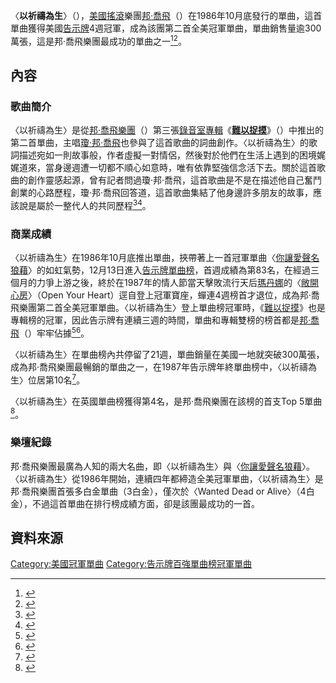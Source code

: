 {{Infobox single |
| Name           = 以祈禱為生 （Livin' on a Prayer） 
| Cover          = 
| Border         = yes
| Artist         = [[邦喬飛|邦·喬飛樂團]]
| from Album     = [[難以捉摸|難以捉摸]]
| B-side         = "Wild in the Streets"
| Released       = 1986年10月31日
| Format         = 7", 12", [[CD|CD]],單曲CD, [[錄音帶|錄音帶]]
| Genre          = [[硬式搖滾|硬式搖滾]]、[[華麗金屬|華麗金屬]]
| Length         = 4:11 (專輯版本)<br/>4:53 (單曲版本)<br/>4:23 (精華版本)<br/>5:07 (混音版本)
| Label          = 水星唱片公司
| Writer         = [[瓊·邦·喬飛|瓊·邦·喬飛]], [[Richie_Sambora|Richie Sambora]] and [[Desmond_Child|Desmond Child]]
| Producer       = [[Bruce_Fairbairn|Bruce Fairbairn]]
| Certification  = Triple Platinum 
| Last single    = "[[你玷污了愛的名譽|你玷污了愛的名譽]]"<br />(1986)
| This single    = "'''[[以祈禱為生|以祈禱為生]]'''"<br />(1986)
| Next single    = "[[Wanted_Dead_or_Alive|Wanted Dead or Alive]]"<br />(1987)
}}

〈'''以祈禱為生'''〉（{{lang-en|'''Livin' on a Prayer'''}}），[[美國|美國]][[搖滾|搖滾]]樂團[[邦喬飛|邦·喬飛]]（{{lang-en|Bon Jovi}}）在1986年10月底發行的單曲，這首單曲獲得美國[[告示牌|告示牌]]4週冠軍，成為該團第二首全美冠軍單曲，單曲銷售量逾300萬張，這是邦·喬飛樂團最成功的單曲之一<ref>{{Cite web |url=http://www.billboard.com/artist/296092/bon-jovi/chart?f=305 |title=告示牌官網邦·喬飛作品總表 |accessdate=2016-06-02 |archive-date=2016-07-31 |archive-url=https://web.archive.org/web/20160731162239/http://www.billboard.com/artist/296092/bon-jovi/chart?f=305 |dead-url=no }}</ref><ref>{{Cite web |url=http://www.rollingstone.com/music/albumreviews/slippery-when-wet-19901107 |title=美國滾石雜誌1990-11-07音樂報導 |accessdate=2016-06-02 |archive-date=2016-05-07 |archive-url=https://web.archive.org/web/20160507182724/http://www.rollingstone.com/music/albumreviews/slippery-when-wet-19901107 |dead-url=no }}</ref>。

==內容==
===歌曲簡介===
〈以祈禱為生〉是從[[邦喬飛|邦·喬飛樂團]]（{{lang-en|Bon Jovi}}）第三張[[錄音室專輯|錄音室專輯]]《'''[[難以捉摸|難以捉摸]]'''》（{{lang-en|'''Slippery When Wet'''}}）中推出的第二首單曲，主唱[[瓊·邦·喬飛|瓊·邦·喬飛]]也參與了這首歌曲的詞曲創作。〈以祈禱為生〉的歌詞描述宛如一則故事般，作者虛擬一對情侶，然後對於他們在生活上遇到的困境娓娓道來，當身邊週遭一切都不順心如意時，唯有依靠堅強信念活下去。關於這首歌曲的創作靈感起源，曾有記者問過瓊·邦·喬飛，這首歌曲是不是在描述他自己奮鬥創業的心路歷程，瓊·邦·喬飛回答道，這首歌曲集結了他身邊許多朋友的故事，應該說是屬於一整代人的共同歷程<ref>{{Cite web |url=http://www.billboard.com/articles/news/5793372/bon-jovi-livin-on-a-prayer-hot-100-jeremy-fry-celtics |title=美國告示牌2013-11-20音樂報導 |accessdate=2016-06-02 |archive-date=2020-12-31 |archive-url=https://web.archive.org/web/20201231081359/https://www.billboard.com/articles/news/5793372/bon-jovi-livin-on-a-prayer-hot-100-jeremy-fry-celtics |dead-url=no }}</ref><ref>{{Cite web |url=http://www.rollingstone.com/music/news/bon-jovis-livin-on-a-prayer-returns-to-charts-20131121 |title=美國滾石雜誌2013-11-21音樂報導 |accessdate=2016-06-02 |archive-date=2017-04-30 |archive-url=https://web.archive.org/web/20170430071224/http://www.rollingstone.com/music/news/bon-jovis-livin-on-a-prayer-returns-to-charts-20131121 |dead-url=no }}</ref>。

===商業成績===
〈以祈禱為生〉在1986年10月底推出單曲，挾帶著上一首冠軍單曲〈[[你讓愛聲名狼藉|你讓愛聲名狼藉]]〉的如虹氣勢，12月13日進入[[告示牌百强单曲榜|告示牌單曲榜]]，首週成績為第83名，在經過三個月的力爭上游之後，終於在1987年的情人節當天擊敗流行天后[[瑪丹娜|瑪丹娜]]的〈[[Open_Your_Heart_(麥當娜歌曲)|敞開心房]]〉（Open Your Heart）逕自登上冠軍寶座，蟬連4週榜首才退位，成為邦·喬飛樂團第二首全美冠軍單曲。〈以祈禱為生〉登上單曲榜冠軍時，《[[難以捉摸|難以捉摸]]》也是專輯榜的冠軍，因此告示牌有連續三週的時間，單曲和專輯雙榜的榜首都是[[邦喬飛|邦·喬飛]]（{{lang-en|Bon Jovi}}）牢牢佔據<ref>{{Cite web |url=http://www.billboard.com/charts/hot-100/1986-12-13 |title=1986-12-13告示牌單曲榜 |accessdate=2016-06-02 |archive-date=2020-12-26 |archive-url=https://web.archive.org/web/20201226000032/https://www.billboard.com/charts/hot-100/1986-12-13 |dead-url=no }}</ref><ref>{{Cite web |url=http://www.billboard.com/charts/hot-100/1987-02-14 |title=1987-02-14告示牌單曲榜 |accessdate=2016-06-02 |archive-date=2016-07-01 |archive-url=https://web.archive.org/web/20160701221842/http://www.billboard.com/charts/hot-100/1987-02-14 |dead-url=no }}</ref>。

〈以祈禱為生〉在單曲榜內共停留了21週，單曲銷量在美國一地就突破300萬張，成為邦·喬飛樂團最暢銷的單曲之一，在1987年告示牌年終單曲榜中，〈以祈禱為生〉位居第10名<ref>{{Cite web |url=https://www.riaa.com/gold-platinum/?tab_active=default-award&se=Bon+Jovi#search_section |title=美國RIAA官網邦·喬飛專輯單曲銷售數字 |accessdate=2016-06-02 |archive-date=2021-01-30 |archive-url=https://web.archive.org/web/20210130060331/https://www.riaa.com/gold-platinum/?tab_active=default-award&se=bon+jovi#search_section |dead-url=no }}</ref>。

〈以祈禱為生〉在英國單曲榜獲得第4名，是邦·喬飛樂團在該榜的首支Top 5單曲<ref>{{Cite web |url=http://www.officialcharts.com/artist/31649/bon-jovi/ |title=英國排行榜邦·喬飛樂團專輯單曲成績 |accessdate=2016-06-02 |archive-date=2016-05-28 |archive-url=https://web.archive.org/web/20160528233839/http://www.officialcharts.com/artist/31649/bon-jovi/ |dead-url=no }}</ref>。

===樂壇紀錄===
邦·喬飛樂團最廣為人知的兩大名曲，即〈以祈禱為生〉與〈[[你讓愛聲名狼藉|你讓愛聲名狼藉]]〉。〈以祈禱為生〉從1986年開始，連續四年都締造全美冠軍單曲，〈以祈禱為生〉是邦·喬飛樂團首張多白金單曲（3白金），僅次於〈Wanted Dead or Alive〉（4白金），不過這首單曲在排行榜成績方面，卻是該團最成功的一首。

==資料來源==
{{reflist|2}}

{{DEFAULTSORT: Livin' on a Prayer}}
[[Category:美國冠軍單曲|Category:美國冠軍單曲]]
[[Category:告示牌百強單曲榜冠軍單曲|Category:告示牌百強單曲榜冠軍單曲]]
